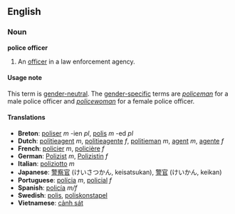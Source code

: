 
==English==
===Noun===
'''police officer'''

#An [[officer]] in a law enforcement agency.

====Usage note====
This term is [[gender-neutral]].  The [[gender-specific]] terms are ''[[policeman]]'' for a male police officer and ''[[policewoman]]'' for a female police officer.

====Translations====

*'''Breton''': [[poliser]] ''m'' -ien ''pl'', [[polis]] ''m'' -ed ''pl''
*'''Dutch''': [[politieagent]] ''m'', [[politieagente]] ''f'', [[politieman]] ''m'', [[agent]] ''m'', [[agente]] ''f''
*'''French''': [[policier]] ''m'', [[policière]] ''f''
*'''German''': [[Polizist]] ''m'', [[Polizistin]] ''f''
*'''Italian''': [[poliziotto]] ''m''
*'''Japanese''': [[警察官]] (けいさつかん, keisatsukan), [[警官]] (けいかん, keikan)
*'''Portuguese''': [[polícia]] ''m'', [[policial]] ''f''
*'''Spanish''': [[policía]] ''m/f''
*'''Swedish''': [[polis]], [[poliskonstapel]]
*'''Vietnamese''': [[cảnh sát]]